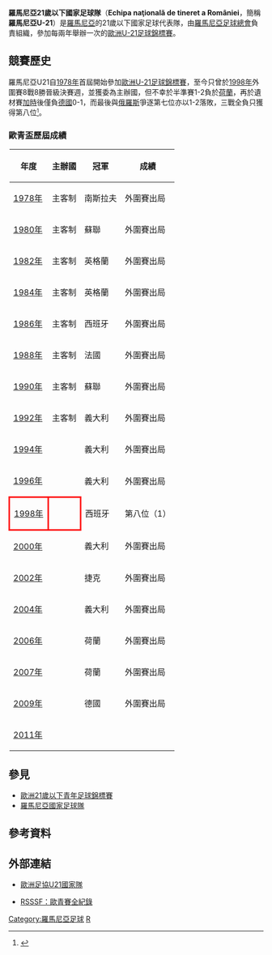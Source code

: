 {{National football team-2 
|  Name               = 羅馬尼亞U-21<br />''României sub-21'' 
|  Badge              = Fed roumania.svg 
|  Nickname           = ''Tricolorii mici'' 
|  Association        = [[羅馬尼亞足球總會|羅馬尼亞足球總會]] 
|  Coach              ={{flagicon|ROU}} [[埃米尔·桑多伊|埃米尔·桑多伊]]<br />（Emil Săndoi） 
|  Captain            = Gabriel Torje 
|  Most caps          = -- （-- 次） 
|  Top scorer         = -- （-- 球） 
|  pattern_la1=_rom07|pattern_b1=_adidasliberowithred|pattern_ra1=_rom07
|  leftarm1=FBB917|body1=FBB917|rightarm1=FBB917|shorts1=FBB917|socks1=FBB917
|  pattern_la2=_rom07|pattern_b2=_adidasliberowithred|pattern_ra2=_rom07
|  leftarm2=FFFFFF|body2=FFFFFF|rightarm2=FFFFFF|shorts2=FFFFFF|socks2=FFFFFF
|  First game         = '''-''' <br /><small>（--）</small>
|  Largest win        = '''-''' <br /><small>（--）</small>
|  Largest loss       = '''-''' <br /><small>（--）</small><br><center><small>（''只計算正式比賽紀錄''）</small></center> 
|  UEFAu21Champ apps  = 1
|  UEFAu21Champ first = [[1998_UEFA_European_Under-21_Football_Championship|1998年]]
|  UEFAu21Champ best  = 第 8 位：[[1998_UEFA_European_Under-21_Football_Championship|1998年]]
}}
'''羅馬尼亞21歲以下國家足球隊'''（'''Echipa naţională de tineret a României'''，簡稱'''羅馬尼亞U-21'''）是[[羅馬尼亞|羅馬尼亞]]的21歲以下國家足球代表隊，由[[羅馬尼亞足球總會|羅馬尼亞足球總會]]負責組織，參加每兩年舉辦一次的[[歐洲U-21足球錦標賽|歐洲U-21足球錦標賽]]。

== 競賽歷史 ==
羅馬尼亞U21自[[1978_UEFA_European_Under-21_Football_Championship|1978年]]首屆開始參加[[歐洲U-21足球錦標賽|歐洲U-21足球錦標賽]]，至今只曾於[[1998_UEFA_European_Under-21_Football_Championship|1998年]]外圍賽8戰8勝晉級決賽週，並獲委為主辦國，但不幸於半準賽1-2負於[[荷蘭21歲以下國家足球隊|荷蘭]]，再於遺材賽[[加時賽|加時]]後僅負[[德國21歲以下國家足球隊|德國]]0-1，而最後與[[俄羅斯21歲以下國家足球隊|俄羅斯]]爭逐第七位亦以1-2落敗，三戰全負只獲得第八位<small><ref>{{cite web |language=en |url=http://www.uefa.com/competitions/under21/history/season=1998/intro.html |title=1998: Iván Pérez applies finishing touch |publisher=[[UEFA|''uefa.com'']] |date=1998-06-01 |accessdate=2009-10-05}}</ref></small>。

=== 歐青盃歷屆成績 ===
{| class="wikitable" cellpadding=5
|-
! 年度 !! 主辦國 !! 冠軍 !! 成績
|-
|[[1978_UEFA_European_Under-21_Football_Championship|1978年]] || 主客制 || {{flagicon|YUG}} 南斯拉夫 || 外圍賽出局
|-
|[[1980_UEFA_European_Under-21_Football_Championship|1980年]] || 主客制 || {{flagicon|USSR}} 蘇聯 || 外圍賽出局
|- 
|[[1982_UEFA_European_Under-21_Football_Championship|1982年]] || 主客制 || {{flagicon|ENG}} 英格蘭 || 外圍賽出局
|- 
|[[1984_UEFA_European_Under-21_Football_Championship|1984年]] || 主客制 || {{flagicon|ENG}} 英格蘭 || 外圍賽出局
|- 
|[[1986_UEFA_European_Under-21_Football_Championship|1986年]] || 主客制 || {{flagicon|ESP}} 西班牙 || 外圍賽出局
|-
|[[1988_UEFA_European_Under-21_Football_Championship|1988年]] || 主客制 || {{flagicon|FRA}} 法國 || 外圍賽出局
|-
|[[1990_UEFA_European_Under-21_Football_Championship|1990年]] || 主客制 || {{flagicon|USSR}} 蘇聯 || 外圍賽出局
|-
|[[1992_UEFA_European_Under-21_Football_Championship|1992年]] || 主客制 || {{flagicon|ITA}} 義大利 || 外圍賽出局
|-  
|[[1994_UEFA_European_Under-21_Football_Championship|1994年]] || {{FRA}} || {{flagicon|ITA}} 義大利 || 外圍賽出局
|- 
|[[1996_UEFA_European_Under-21_Football_Championship|1996年]] || {{ESP}} || {{flagicon|ITA}} 義大利 || 外圍賽出局 
|- 
|style="border: 3px solid red"|[[1998_UEFA_European_Under-21_Football_Championship|1998年]] ||style="border: 3px solid red"| {{ROM}} || {{flagicon|ESP}} 西班牙 || 第八位（1）
|- 
|[[2000_UEFA_European_Under-21_Football_Championship|2000年]] || {{SVK}} || {{flagicon|ITA}} 義大利 || 外圍賽出局
|-
|[[2002_UEFA_European_Under-21_Football_Championship|2002年]] || {{SUI}} || {{flagicon|CZE}} 捷克 || 外圍賽出局
|- 
|[[2004_UEFA_European_Under-21_Football_Championship|2004年]] || {{GER}} || {{flagicon|ITA}} 義大利 || 外圍賽出局
|- 
|[[2006_UEFA_European_Under-21_Football_Championship|2006年]] || {{POR}} || {{flagicon|NED}} 荷蘭 || 外圍賽出局
|- 
|[[2007年歐洲U-21足球錦標賽|2007年]] || {{NED}} || {{flagicon|NED}} 荷蘭 || 外圍賽出局
|-
|[[2009年歐洲U-21足球錦標賽|2009年]] || {{SWE}} || {{flagicon|GER}} 德國 || 外圍賽出局
|- 
|[[2011年歐洲U-21足球錦標賽|2011年]] || {{DEN}} ||  ||
|}

== 參見 ==
* [[歐洲21歲以下青年足球錦標賽|歐洲21歲以下青年足球錦標賽]]
* [[羅馬尼亞國家足球隊|羅馬尼亞國家足球隊]]

== 參考資料 ==
{{reflist}}

==外部連結==
* {{en}}[http://www.uefa.com/competitions/under21/teams/team=200113/index.html 歐洲足協U21國家隊]
* {{en}}[http://www.rsssf.com/tablese/europe-u21.html RSSSF：歐青賽全紀錄]

{{fb start}}
{{UEFA under-21 teams}}
{{fb end}}

[[Category:羅馬尼亞足球|Category:羅馬尼亞足球]]
[[Category:歐洲U21國家足球隊|R]]